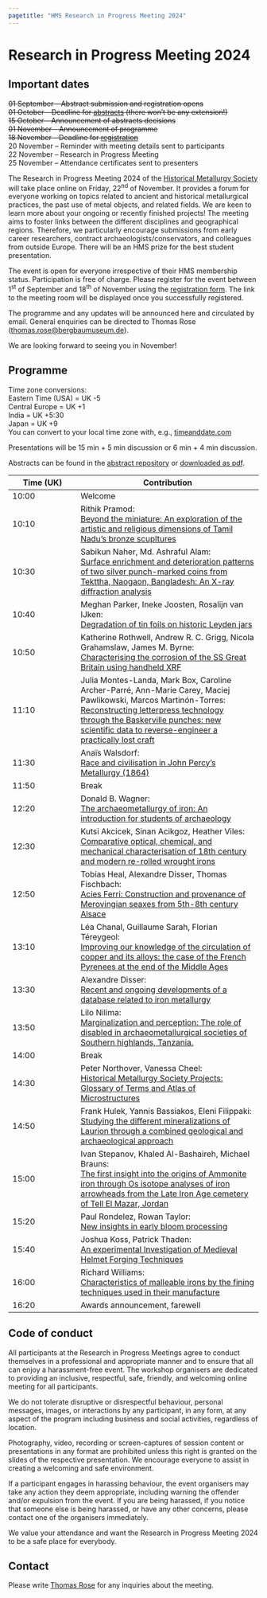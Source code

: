 ```yaml
---
pagetitle: "HMS Research in Progress Meeting 2024"
---
```


# Research in Progress Meeting 2024

::: {.callout-important icon=false} 

## Important dates
~~01 September -- Abstract submission and registration opens~~  
~~01 October -- Deadline for [abstracts](https://forms.gle/4WL3oqG4vHh1F7ti7) (there won't be any extension!)~~  
~~15 October -- Announcement of abstracts decisions~~  
~~01 November -- Announcement of programme~~  
~~18 November -- Deadline for [registration](https://forms.gle/dzQemocN3TtX6LhF7)~~  
20 November -- Reminder with meeting details sent to participants  
22 November -- Research in Progress Meeting  
25 November -- Attendance certificates sent to presenters

::: 

<!-- ## Call for Papers -->
The Research in Progress Meeting 2024 of the [Historical Metallurgy Society](https://historicalmetallurgy.org/) will take place online on Friday, 22^nd^ of November. It provides a forum for everyone working on topics related to ancient and historical metallurgical practices, the past use of metal objects, and related fields. We are keen to learn more about your ongoing or recently finished projects! The meeting aims to foster links between the different disciplines and geographical regions. Therefore, we particularly encourage submissions from early career researchers, contract archaeologists/conservators, and colleagues from outside Europe. There will be an HMS prize for the best student presentation. 

<!--
Abstracts (up to 200 words) can be submitted until 1^st^ of October via the [submission form](https://forms.gle/4WL3oqG4vHh1F7ti7). Please note that there won't be an extension of the submission deadline. 

Presentations can be either 6 min or 15 min long (with time for questions added). We encourage all presenters to take full advantage of the flexibility a virtual event provides and present their project in a way that suits them and their project best. Pre-recorded contribution are possible but the presenter must be present in the meeting to answer any questions. Presentations will be scheduled in a way that considers the different presenter’s time zones. 
-->

The event is open for everyone irrespective of their HMS membership status. Participation is free of charge. Please register for the event between 1^st^ of September and 18^th^ of November using the [registration form](https://forms.gle/dzQemocN3TtX6LhF7). The link to the meeting room will be displayed once you successfully registered.  

The programme and any updates will be announced here and circulated by email. General enquiries can be directed to Thomas Rose (<thomas.rose@bergbaumuseum.de>).

We are looking forward to seeing you in November! 


## Programme

[Time zone conversions:  
Eastern Time (USA) = UK -5  
Central Europe = UK +1  
India = UK +5:30  
Japan = UK +9  
You can convert to your local time zone with, e.g., [timeanddate.com](https://www.timeanddate.com/worldclock/converter.html?iso=20231124T100000&p1=136)]{.aside}

Presentations will be 15 min + 5 min discussion or 6 min + 4 min discussion.  

Abstracts can be found in the [abstract repository](abstracts.qmd) or [downloaded as pdf](assets/HMS-RiP2024_Abstracts.pdf). 

| Time (UK) | Contribution |
|------|----------------|
|10:00 | Welcome |
|10:10 | Rithik Pramod: <br> [Beyond the miniature: An exploration of the artistic and religious dimensions of Tamil Nadu's bronze scupltures](abstracts/2024-1.qmd) |
|10:30 | Sabikun Naher, Md. Ashraful Alam: <br> [Surface enrichment and deterioration patterns of two silver punch-marked coins from Tekttha, Naogaon, Bangladesh: An X-ray diffraction analysis](abstracts/2024-2.qmd) |
|10:40 | Meghan Parker, Ineke Joosten, Rosalijn van IJken: <br> [Degradation of tin foils on historic Leyden jars](abstracts/2024-3.qmd) |
|10:50 | Katherine Rothwell, Andrew R. C. Grigg, Nicola Grahamslaw, James M. Byrne: <br> [Characterising the corrosion of the SS Great Britain using handheld XRF](abstracts/2024-4.qmd) |
|11:10 | Julia Montes-Landa, Mark Box, Caroline Archer-Parré, Ann-Marie Carey, Maciej Pawlikowski, Marcos Martinón-Torres: <br> [Reconstructing letterpress technology through the Baskerville punches: new scientific data to reverse-engineer a practically lost craft](abstracts/2024-5.qmd) |
|11:30 | Anaïs Walsdorf: <br> [Race and civilisation in John Percy’s Metallurgy (1864)](abstracts/2024-6.qmd) |
|11:50 | Break |
|12:20 | Donald B. Wagner: <br> [The archaeometallurgy of iron: An introduction for students of archaeology](abstracts/2024-8.qmd) |
|12:30 | Kutsi Akcicek, Sinan Acikgoz, Heather Viles: <br> [Comparative optical, chemical, and mechanical characterisation of 18th century and modern re-rolled wrought irons](abstracts/2024-9.qmd) |
|12:50 | Tobias Heal, Alexandre Disser, Thomas Fischbach: <br> [Acies Ferri: Construction and provenance of Merovingian seaxes from 5th-8th century Alsace](abstracts/2024-10.qmd) |
|13:10 | Léa Chanal, Guillaume Sarah, Florian Téreygeol: <br> [Improving our knowledge of the circulation of copper and its alloys: the case of the French Pyrenees at the end of the Middle Ages](abstracts/2024-11.qmd) |
|13:30 | Alexandre Disser: <br> [Recent and ongoing developments of a database related to iron metallurgy](abstracts/2024-12.qmd) |
|13:50 | Lilo Nilima: <br> [Marginalization and perception: The role of disabled in archaeometallurgical societies of Southern highlands, Tanzania.](abstracts/2024-13.qmd) |
|14:00 | Break |
|14:30 | Peter Northover, Vanessa Cheel: <br> [Historical Metallurgy Society Projects: Glossary of Terms and Atlas of Microstructures](abstracts/2024-15.qmd) |
|14:50 | Frank Hulek, Yannis Bassiakos, Eleni Filippaki: <br> [Studying the different mineralizations of Laurion through a combined geological and archaeological approach](abstracts/2024-16.qmd) |
|15:00 | Ivan Stepanov, Khaled Al-Bashaireh, Michael Brauns: <br> [The first insight into the origins of Ammonite iron through Os isotope analyses of iron arrowheads from the Late Iron Age cemetery of Tell El Mazar, Jordan](abstracts/2024-17.qmd) |
|15:20 | Paul Rondelez, Rowan Taylor: <br> [New insights in early bloom processing](abstracts/2024-18.qmd) |
|15:40 | Joshua Koss, Patrick Thaden: <br> [An experimental Investigation of Medieval Helmet Forging Techniques](abstracts/2024-19.qmd)|
|16:00 | Richard Williams: <br> [Characteristics of malleable irons by the fining techniques used in their manufacture](abstracts/2024-20.qmd) |
|16:20 | Awards announcement, farewell |



## Code of conduct
All participants at the Research in Progress Meetings agree to conduct themselves in a professional and appropriate manner and to ensure that all can enjoy a harassment-free event. The workshop organisers are dedicated to providing an inclusive, respectful, safe, friendly, and welcoming online meeting for all participants.

We do not tolerate disruptive or disrespectful behaviour, personal messages, images, or interactions by any participant, in any form, at any aspect of the program including business and social activities, regardless of location. 

Photography, video, recording or screen-captures of session content or presentations in any format are prohibited unless this right is granted on the slides of the respective presentation. We encourage everyone to assist in creating a welcoming and safe environment. 

If a participant engages in harassing behaviour, the event organisers may take any action they deem appropriate, including warning the offender and/or expulsion from the event. If you are being harassed, if you notice that someone else is being harassed, or have any other concerns, please contact one of the organisers immediately. 

We value your attendance and want the Research in Progress Meeting 2024 to be a safe place for everybody. 

## Contact
Please write [Thomas Rose](mailto:thomas.rose@bergbaumuseum.de) for any inquiries about the meeting. 
